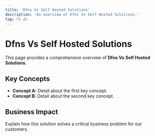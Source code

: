 ```yaml
---
title: 'Dfns Vs Self Hosted Solutions'
description: 'An overview of Dfns Vs Self Hosted Solutions.'
tag: To do
---
```


# Dfns Vs Self Hosted Solutions

This page provides a comprehensive overview of **Dfns Vs Self Hosted Solutions**.

## Key Concepts

* **Concept A:** Detail about the first key concept.
* **Concept B:** Detail about the second key concept.

## Business Impact

Explain how this solution solves a critical business problem for our customers.
